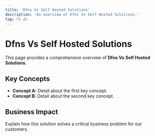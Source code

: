 ```yaml
---
title: 'Dfns Vs Self Hosted Solutions'
description: 'An overview of Dfns Vs Self Hosted Solutions.'
tag: To do
---
```


# Dfns Vs Self Hosted Solutions

This page provides a comprehensive overview of **Dfns Vs Self Hosted Solutions**.

## Key Concepts

* **Concept A:** Detail about the first key concept.
* **Concept B:** Detail about the second key concept.

## Business Impact

Explain how this solution solves a critical business problem for our customers.
